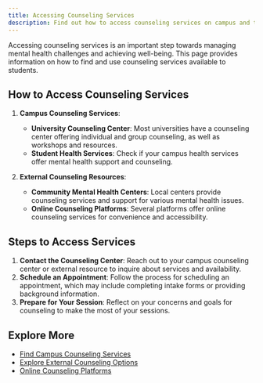 ```yaml
---
title: Accessing Counseling Services
description: Find out how to access counseling services on campus and through external resources to get the support you need.
---
```


Accessing counseling services is an important step towards managing mental health challenges and achieving well-being. This page provides information on how to find and use counseling services available to students.

## How to Access Counseling Services

1. **Campus Counseling Services**:
   - **University Counseling Center**: Most universities have a counseling center offering individual and group counseling, as well as workshops and resources.
   - **Student Health Services**: Check if your campus health services offer mental health support and counseling.

2. **External Counseling Resources**:
   - **Community Mental Health Centers**: Local centers provide counseling services and support for various mental health issues.
   - **Online Counseling Platforms**: Several platforms offer online counseling services for convenience and accessibility.

## Steps to Access Services

1. **Contact the Counseling Center**: Reach out to your campus counseling center or external resource to inquire about services and availability.
2. **Schedule an Appointment**: Follow the process for scheduling an appointment, which may include completing intake forms or providing background information.
3. **Prepare for Your Session**: Reflect on your concerns and goals for counseling to make the most of your sessions.

## Explore More

- [Find Campus Counseling Services](/resources/campus-counseling)
- [Explore External Counseling Options](/resources/external-counseling)
- [Online Counseling Platforms](/resources/online-counseling)
